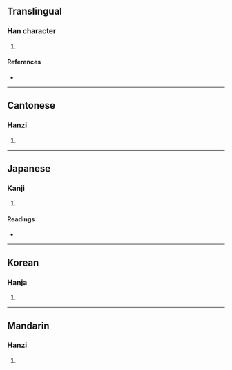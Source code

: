 {{character info/new}}
==Translingual==

===Han character===
{{Han char|rn=85|rad=水|as=11|sn=14|four=36154|canj=EWTJ|ids=⿰氵畢}}

# {{defn|Han|sort=水11}}

====References====
* {{Han ref|kx=0643.270|dkj=18073|dj=1051.080|hdz=31698.070|uh=6EED|ud=28397|bh=E27D|bd=57981}}

----

==Cantonese==

===Hanzi===
{{yue-hanzi|jyut=[[bat1]]|y=bat1}}

# {{defn|lang=yue|sort=水11}}

----

==Japanese==

===Kanji===
{{ja-kanji|grade=|rs=水11}}

# {{defn|lang=ja|sort=水11}}

====Readings====
* {{ja-readings|on=[[ひつ]] (hitsu), [[ひち]] (hichi)|kun=[[わく]] (waku)}}

----

==Korean==

===Hanja===
{{ko-hanja|hangeul=필|eumhun=|rv=pil|mr=p'il|y=phil}}

# {{defn|lang=ko|sort=水11}}

----

==Mandarin==

===Hanzi===
{{cmn-hanzi|pin=[[bì]] ([[bi4]])|wg=pi<sup>4</sup>}}

# {{defn|lang=cmn|sort=水11}}